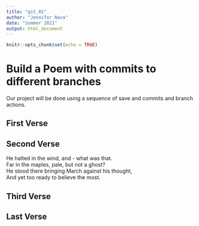 ```yaml
---
title: "git_01"
author: "Jennifer Nava"
date: "Summer 2021"
output: html_document
---
```


```r
knitr::opts_chunk$set(echo = TRUE)
```
# Build a Poem with commits to different branches
Our project will be done using a sequence of save and commits and branch actions.
<!-- Do not modify or change any text in "!--" bracketed areas such as this --- these are instructions to
you, if you change any of this the git program will notice it and compromise your git merging strategy !-->

## First Verse 
<!--Put the first five lines of a poem by Lewis Carrol in this section!-->

## Second Verse
<!--Put the first five lines of a poem by Robert Frost here!-->

He halted in the wind, and - what was that.   
Far in the maples, pale, but not a ghost?    
He stood there bringing March against his thought,    
And yet too ready to believe the most.    


## Third Verse
<!--Put the first two verses of The Walrus and the Carpenter here!-->

## Last Verse
<!--Put a short poem of your choice 8-20 lines,here!-->
